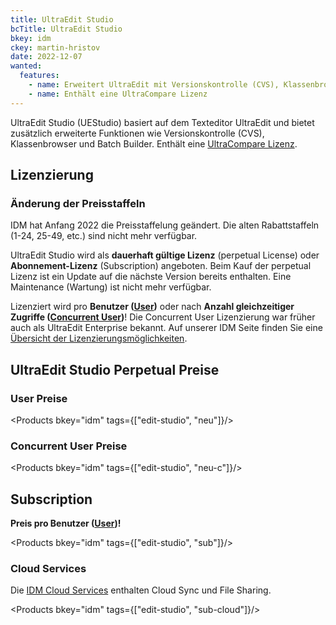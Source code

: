 ```yaml
---
title: UltraEdit Studio
bcTitle: UltraEdit Studio
bkey: idm
ckey: martin-hristov
date: 2022-12-07
wanted:
  features:
    - name: Erweitert UltraEdit mit Versionskontrolle (CVS), Klassenbrowser und Batch Builder
    - name: Enthält eine UltraCompare Lizenz
---
```




<Intro>

  UltraEdit Studio (UEStudio) basiert auf dem Texteditor UltraEdit und bietet zusätzlich erweiterte Funktionen wie Versionskontrolle (CVS), Klassenbrowser und Batch Builder.
  Enthält eine [UltraCompare Lizenz](/hersteller/idm/ultracompare/).

</Intro>

<TOC />


## Lizenzierung

<Info>

### Änderung der Preisstaffeln

IDM hat Anfang 2022 die Preisstaffelung geändert. Die alten Rabattstaffeln (1-24, 25-49, etc.) sind nicht mehr verfügbar.

</Info>

UltraEdit Studio wird als **dauerhaft gültige Lizenz** (perpetual License) oder **Abonnement-Lizenz** (Subscription) angeboten.
Beim Kauf der perpetual Lizenz ist ein Update auf die nächste Version bereits enthalten. Eine Maintenance (Wartung) ist nicht mehr verfügbar.

Lizenziert wird pro **Benutzer ([User](#user-preise))** oder nach **Anzahl gleichzeitiger Zugriffe ([Concurrent User](#concurrent-user-preise))**!
Die Concurrent User Lizenzierung war früher auch als UltraEdit Enterprise bekannt.
Auf unserer IDM Seite finden Sie eine [Übersicht der Lizenzierungsmöglichkeiten](/hersteller/idm/#lizenzierung).



## UltraEdit Studio Perpetual Preise

### User Preise

<Products bkey="idm" tags={["edit-studio", "neu"]}/>

### Concurrent User Preise

<Products bkey="idm" tags={["edit-studio", "neu-c"]}/>


## Subscription

 **Preis pro Benutzer ([User](#user-preise))!**

<Products bkey="idm" tags={["edit-studio", "sub"]}/>


### Cloud Services

Die [IDM Cloud Services](https://www.ultraedit.com/products/cloud-services/) enthalten Cloud Sync und File Sharing.

<Products bkey="idm" tags={["edit-studio", "sub-cloud"]}/>
